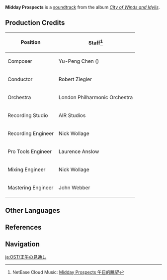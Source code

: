 {{See also|Wind-Washed Mountains}}
{{Soundtrack Infobox
|title          =
|image          = City of Winds and Idylls.png
|album          = City of Winds and Idylls
|disc           = 2
|number         = 49
|featured       = GENSHIN CONCERT 2021 "Melodies of an Endless Journey" (CD)
|featured2      =
|featured3      =
|featured_disc  = A
|featured_disc2 =
|featured_disc3 =
|youtube_id     = aeEkatw2Heg
|youtube_time   = 1971
|spotify_id     = 6BrXEmAsFCypIAHpNENTh0
|played_in      = Media; Event
|during         = Animated cutscene in ''[[Where Ancient Stars Align]]''
|domain         =
|previous       = Forsaken Child of Ancient Times (Dvalin's Nest)
|next           = Dwelling in the Past
}}
'''Midday Prospects''' is a [[soundtrack]] from the album ''[[City of Winds and Idylls]]''.

==Production Credits==
{| class="wikitable" style="text-align:left; height:0.5em"
! Position
! Staff<ref>NetEase Cloud Music: [https://music.163.com/#/song?id=1481390661 Midday Prospects 午日的眺望]</ref>
|-
! Composer
| Yu-Peng Chen ({{zh|陈致逸}})
|-
! Conductor
| Robert Ziegler
|-
! Orchestra
| London Philharmonic Orchestra
|-
! Recording Studio
| AIR Studios
|-
! Recording Engineer
| Nick Wollage
|-
! Pro Tools Engineer
| Laurence Anslow
|-
! Mixing Engineer
| Nick Wollage
|-
! Mastering Engineer
| John Webber
|}
<!--
==Trivia
-->
==Other Languages==
{{Other Languages
|en      = Midday Prospects
|zhs     = 午日的眺望
|zhs_rm  = Wǔrì de Tiàowàng
|zht     = 午日的眺望
|zht_rm  = Wǔrì de Tiàowàng
|zh_tl   = 
|ja      = 正午の見通し
|ja_rm   = Shougo no Mitooshi
|ja_tl   = 
|tr      = 
|it      = 
}}

==References==
{{Reflist}}

==Navigation==
{{Soundtrack Navbox|City of Winds and Idylls}}

[[ja:OST/正午の見通し]]
